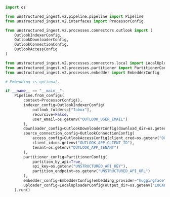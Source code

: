 ```python Python Ingest v2
import os

from unstructured_ingest.v2.pipeline.pipeline import Pipeline
from unstructured_ingest.v2.interfaces import ProcessorConfig

from unstructured_ingest.v2.processes.connectors.outlook import (
    OutlookIndexerConfig,
    OutlookDownloaderConfig,
    OutlookConnectionConfig,
    OutlookAccessConfig
)

from unstructured_ingest.v2.processes.connectors.local import LocalUploaderConfig
from unstructured_ingest.v2.processes.partitioner import PartitionerConfig
from unstructured_ingest.v2.processes.embedder import EmbedderConfig

# Embedding is optional.

if __name__ == "__main__":
    Pipeline.from_configs(
        context=ProcessorConfig(),
        indexer_config=OutlookIndexerConfig(
            outlook_folders=["Inbox"],
            recursive=False,
            user_email=os.getenv("OUTLOOK_USER_EMAIL")
        ),
        downloader_config=OutlookDownloaderConfig(download_dir=os.getenv("LOCAL_FILE_DOWNLOAD_DIR")),
        source_connection_config=OutlookConnectionConfig(
            access_config=OutlookAccessConfig(client_cred=os.getenv("OUTLOOK_APP_CLIENT_SECRET")),
            client_id=os.getenv("OUTLOOK_APP_CLIENT_ID"),
            tenant=os.getenv("OUTLOOK_APP_TENANT")
        ),
        partitioner_config=PartitionerConfig(
            partition_by_api=True,
            api_key=os.getenv("UNSTRUCTURED_API_KEY"),
            partition_endpoint=os.getenv("UNSTRUCTURED_API_URL")
        ),
        embedder_config=EmbedderConfig(embedding_provider="huggingface"),
        uploader_config=LocalUploaderConfig(output_dir=os.getenv("LOCAL_FILE_OUTPUT_DIR"))
    ).run()
```